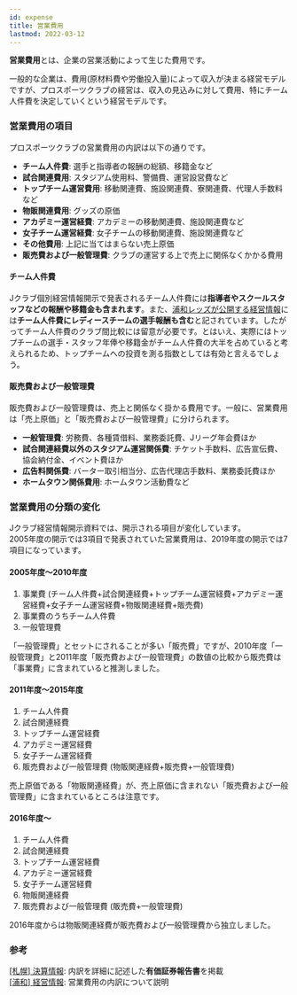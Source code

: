 ```yaml
---
id: expense
title: 営業費用
lastmod: 2022-03-12
---
```


**営業費用**とは、企業の営業活動によって生じた費用です。

一般的な企業は、費用(原材料費や労働投入量)によって収入が決まる経営モデルですが、プロスポーツクラブの経営は、収入の見込みに対して費用、特にチーム人件費を決定していくという経営モデルです。

### 営業費用の項目

プロスポーツクラブの営業費用の内訳は以下の通りです。

- **チーム人件費**: 選手と指導者の報酬の総額、移籍金など
- **試合関連費用**: スタジアム使用料、警備費、運営設営費など
- **トップチーム運営費用**: 移動関連費、施設関連費、寮関連費、代理人手数料など
- **物販関連費用**: グッズの原価
- **アカデミー運営経費**: アカデミーの移動関連費、施設関連費など
- **女子チーム運営経費**: 女子チームの移動関連費、施設関連費など
- **その他費用**: 上記に当てはまらない売上原価
- **販売費および一般管理費**: クラブの運営する上で売上に関係なくかかる費用

#### チーム人件費

Jクラブ個別経営情報開示で発表されるチーム人件費には**指導者やスクールスタッフなどの報酬や移籍金も含まれます**。また、[浦和レッズが公開する経営情報](http://www.urawa-reds.co.jp/club/managdata.php)には**チーム人件費にレディースチームの選手報酬も含む**と記されています。したがってチーム人件費のクラブ間比較には留意が必要です。とはいえ、実際にはトップチームの選手・スタッフ年俸や移籍金がチーム人件費の大半を占めていると考えられるため、トップチームへの投資を測る指数としては有効と言えるでしょう。

#### 販売費および一般管理費

販売費および一般管理費は、売上と関係なく掛かる費用です。一般に、営業費用は「売上原価」と「販売費および一般管理費」に分けられます。

- **一般管理費**: 労務費、各種賃借料、業務委託費、Jリーグ年会費ほか
- **試合関連経費以外のスタジアム運営関係費**: チケット手数料、広告宣伝費、協会納付金、イベント費ほか
- **広告料関係費**: バーター取引相当分、広告代理店手数料、業務委託費ほか
- **ホームタウン関係費用**: ホームタウン活動費など

### 営業費用の分類の変化

Jクラブ経営情報開示資料では、開示される項目が変化しています。  
2005年度の開示では3項目で発表されていた営業費用は、2019年度の開示では7項目になっています。

#### 2005年度〜2010年度

1. 事業費 (チーム人件費+試合関連経費+トップチーム運営経費+アカデミー運営経費+女子チーム運営経費+物販関連経費+販売費)
2. 事業費のうちチーム人件費
3. 一般管理費

「一般管理費」とセットにされることが多い「販売費」ですが、2010年度「一般管理費」と2011年度「販売費および一般管理費」の数値の比較から販売費は「事業費」に含まれていると推測しました。

#### 2011年度〜2015年度

1. チーム人件費
2. 試合関連経費
3. トップチーム運営経費
4. アカデミー運営経費
5. 女子チーム運営経費
6. 販売費および一般管理費 (物販関連経費+販売費+一般管理費)

売上原価である「物販関連経費」が、売上原価に含まれない「販売費および一般管理費」に含まれているところは注意です。

#### 2016年度〜

1. チーム人件費
2. 試合関連経費
3. トップチーム運営経費
4. アカデミー運営経費
5. 女子チーム運営経費
6. 物販関連経費
7. 販売費および一般管理費 (販売費+一般管理費)

2016年度からは物販関連経費が販売費および一般管理費から独立しました。

### 参考

[[札幌] 決算情報](https://www.consadole-sapporo.jp/club/settlement/): 内訳を詳細に記述した**有価証券報告書**を掲載  
[[浦和] 経営情報](http://www.urawa-reds.co.jp/club/managdata.php): 営業費用の内訳について説明
